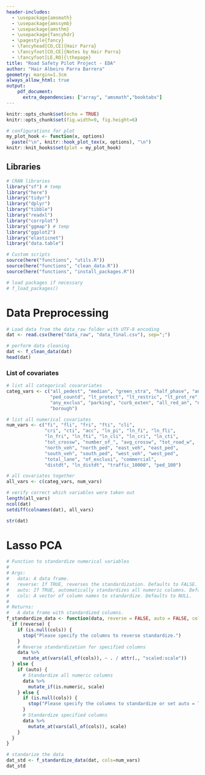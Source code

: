 ```yaml
---
header-includes:
  - \usepackage{amsmath}
  - \usepackage{amssymb}
  - \usepackage{amsthm}
  - \usepackage{fancyhdr}
  - \pagestyle{fancy}
  - \fancyhead[CO,CE]{Hair Parra}
  - \fancyfoot[CO,CE]{Notes by Hair Parra}
  - \fancyfoot[LE,RO]{\thepage}
title: "Road Safety Pilot Project - EDA"
author: "Hair Albeiro Parra Barrera"
geometry: margin=1.3cm
always_allow_html: true
output: 
    pdf_document: 
      extra_dependencies: ["array", "amsmath","booktabs"]
---
```


\newtheorem{assumption}{Assumption}[assumption]
\newtheorem{theorem}{Theorem}
\theoremstyle{definition}
\newtheorem{definition}{Definition}
\newtheorem{proposition}{Proposition}
\newtheorem{example}{Example}
\newtheorem{remark*}{Remark}
\newtheorem{aside*}{Aside}
\newtheorem{exercise*}{Exercise}

```r
knitr::opts_chunk$set(echo = TRUE)
knitr::opts_chunk$set(fig.width=9, fig.height=6) 

# configurations for plot 
my_plot_hook <- function(x, options)
  paste("\n", knitr::hook_plot_tex(x, options), "\n")
knitr::knit_hooks$set(plot = my_plot_hook)
```


## Libraries 

```r
# CRAN libraries
library("sf") # temp
library("here")
library("tidyr")
library("dplyr")
library("tibble")
library("readxl")
library("corrplot")
library("ggmap") # temp 
library("ggplot2")
library("elasticnet")
library("data.table")

# Custom scripts  
source(here("functions", "utils.R"))
source(here("functions", "clean_data.R"))
source(here("functions", "install_packages.R"))

# load packages if necessary 
# f_load_packages()
```


# Data Preprocessing 

```r
# Load data from the data_raw folder with UTF-8 encoding
dat <- read.csv(here("data_raw", "data_final.csv"), sep=";")

# perform data cleaning 
dat <- f_clean_data(dat)
head(dat)
```

### List of covariates 

```r
# list all categorical covarariates 
categ_vars <- c("all_pedest", "median", "green_stra", "half_phase", "any_ped_pr", 
                "ped_countd", "lt_protect", "lt_restric", "lt_prot_re",
                "any_exclus", "parking", "curb_exten", "all_red_an", "new_half_r",
                "borough")

# list all numerical covariates 
num_vars <- c("fi", "fli", "fri", "fti", "cli",
              "cri", "cti", "acc", "ln_pi", "ln_fi", "ln_fli",
              "ln_fri", "ln_fti", "ln_cli", "ln_cri", "ln_cti",
              "tot_crossw", "number_of_", "avg_crossw", "tot_road_w", 
              "north_veh", "north_ped", "east_veh", "east_ped",
              "south_veh", "south_ped", "west_veh", "west_ped", 
              "total_lane", "of_exclusi", "commercial",
              "distdt", "ln_distdt", "traffic_10000", "ped_100")

# all covariates together 
all_vars <- c(categ_vars, num_vars)

# verify correct which variables were taken out 
length(all_vars)
ncol(dat)
setdiff(colnames(dat), all_vars)
```

```r
str(dat)
```


# Lasso PCA 


```r
# Function to standardize numerical variables
# 
# Args:
#   data: A data frame.
#   reverse: If TRUE, reverses the standardization. Defaults to FALSE.
#   auto: If TRUE, automatically standardizes all numeric columns. Defaults to FALSE.
#   cols: A vector of column names to standardize. Defaults to NULL.
#
# Returns:
#   A data frame with standardized columns.
f_standardize_data <- function(data, reverse = FALSE, auto = FALSE, cols = NULL) {
  if (reverse) {
    if (is.null(cols)) {
      stop("Please specify the columns to reverse standardize.")
    }
    # Reverse standardization for specified columns
    data %>% 
      mutate_at(vars(all_of(cols)), ~ . / attr(., "scaled:scale"))
  } else {
    if (auto) {
      # Standardize all numeric columns
      data %>% 
        mutate_if(is.numeric, scale)
    } else {
      if (is.null(cols)) {
        stop("Please specify the columns to standardize or set auto = TRUE.")
      }
      # Standardize specified columns
      data %>% 
        mutate_at(vars(all_of(cols)), scale)
    }
  }
}

```


```r
# standarize the data 
dat_std <- f_standardize_data(dat, cols=num_vars)
dat_std 
```












